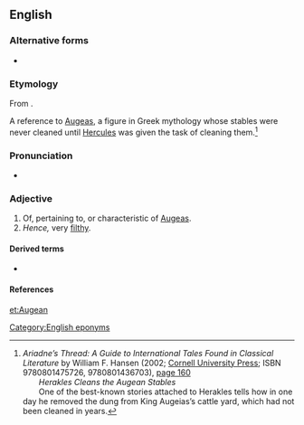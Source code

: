 ==English==

===Alternative forms===
* {{l|en|Augæan}}

===Etymology===
From {{etyl|la|en}} {{m|la|Augeas}} {{suffix||an|lang=en}}.

A reference to [[w:Augeas|Augeas]], a figure in Greek mythology whose stables were never cleaned until [[w:Hercules|Hercules]] was given the task of cleaning them.<ref name="AT">
''Ariadne’s Thread: A Guide to International Tales Found in Classical Literature'' by William F. Hansen (2002; [http://www.cornellpress.cornell.edu/cup_detail.taf?ti_id=3674 Cornell University Press]; ISBN 9780801475726, 9780801436703), [http://books.google.co.uk/books?id=ezDlXl7gP9oC&pg=PA160&dq=%22Augean+stables%22&ei=ZAtOSoPJIY6-yQTn9ezvAg page 160]<br>  ''Herakles Cleans the Augean Stables''<br>  One of the best-known stories attached to Herakles tells how in one day he removed the dung from King Augeias’s cattle yard, which had not been cleaned in years.</ref>

===Pronunciation===
* {{IPA|/ɔːˈdʒiːən/|lang=en}}

===Adjective===
{{en-adj}}

# Of, pertaining to, or characteristic of [[Augeas]].
# ''Hence,'' very [[filthy]].

====Derived terms====
* {{l|en|Augean stables}}

====References====
<references/>

[[Category:English eponyms]]
[[et:Augean]]